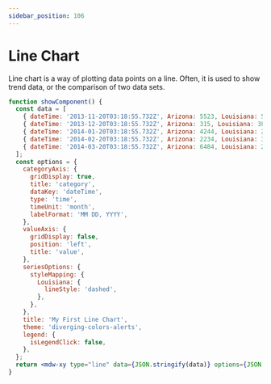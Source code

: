 ```yaml
---
sidebar_position: 106
---
```


# Line Chart

Line chart is a way of plotting data points on a line. Often, it is used to show trend data, or the comparison of two data sets.

```jsx live
function showComponent() {
  const data = [
    { dateTime: '2013-11-20T03:18:55.732Z', Arizona: 5523, Louisiana: 5239, Illinois: 5539, Tennessee: 816, 'Rhode Island': 270 },
    { dateTime: '2013-12-20T03:18:55.732Z', Arizona: 315, Louisiana: 3868, Illinois: 182, Tennessee: 1926, 'Rhode Island': 6734 },
    { dateTime: '2014-01-20T03:18:55.732Z', Arizona: 4244, Louisiana: 2462, Illinois: 9486, Tennessee: 7565, 'Rhode Island': 4514 },
    { dateTime: '2014-02-20T03:18:55.732Z', Arizona: 2234, Louisiana: 3857, Illinois: 888, Tennessee: 1364, 'Rhode Island': 1752 },
    { dateTime: '2014-03-20T03:18:55.732Z', Arizona: 6484, Louisiana: 2907, Illinois: 8919, Tennessee: 1369, 'Rhode Island': 9925 },
  ];
  const options = {
    categoryAxis: {
      gridDisplay: true,
      title: 'category',
      dataKey: 'dateTime',
      type: 'time',
      timeUnit: 'month',
      labelFormat: 'MM DD, YYYY',
    },
    valueAxis: {
      gridDisplay: false,
      position: 'left',
      title: 'value',
    },
    seriesOptions: {
      styleMapping: {
        Louisiana: {
          lineStyle: 'dashed',
        },
      },
    },
    title: 'My First Line Chart',
    theme: 'diverging-colors-alerts',
    legend: {
      isLegendClick: false,
    },
  };
  return <mdw-xy type="line" data={JSON.stringify(data)} options={JSON.stringify(options)}></mdw-xy>;
}
```
